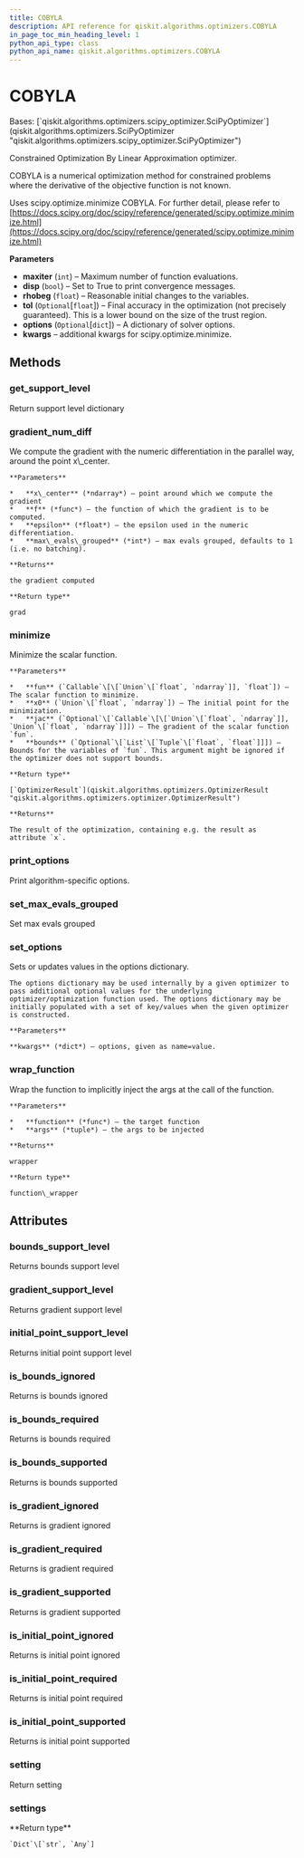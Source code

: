 ```yaml
---
title: COBYLA
description: API reference for qiskit.algorithms.optimizers.COBYLA
in_page_toc_min_heading_level: 1
python_api_type: class
python_api_name: qiskit.algorithms.optimizers.COBYLA
---
```


# COBYLA

<Class id="qiskit.algorithms.optimizers.COBYLA" isDedicatedPage={true} github="https://github.com/qiskit/qiskit/tree/stable/0.23/qiskit/algorithms/optimizers/cobyla.py" signature="COBYLA(maxiter=1000, disp=False, rhobeg=1.0, tol=None, options=None, **kwargs)">
  Bases: [`qiskit.algorithms.optimizers.scipy_optimizer.SciPyOptimizer`](qiskit.algorithms.optimizers.SciPyOptimizer "qiskit.algorithms.optimizers.scipy_optimizer.SciPyOptimizer")

  Constrained Optimization By Linear Approximation optimizer.

  COBYLA is a numerical optimization method for constrained problems where the derivative of the objective function is not known.

  Uses scipy.optimize.minimize COBYLA. For further detail, please refer to [https://docs.scipy.org/doc/scipy/reference/generated/scipy.optimize.minimize.html](https://docs.scipy.org/doc/scipy/reference/generated/scipy.optimize.minimize.html)

  **Parameters**

  *   **maxiter** (`int`) – Maximum number of function evaluations.
  *   **disp** (`bool`) – Set to True to print convergence messages.
  *   **rhobeg** (`float`) – Reasonable initial changes to the variables.
  *   **tol** (`Optional`\[`float`]) – Final accuracy in the optimization (not precisely guaranteed). This is a lower bound on the size of the trust region.
  *   **options** (`Optional`\[`dict`]) – A dictionary of solver options.
  *   **kwargs** – additional kwargs for scipy.optimize.minimize.

  ## Methods

  ### get\_support\_level

  <Function id="qiskit.algorithms.optimizers.COBYLA.get_support_level" name="get_support_level" signature="COBYLA.get_support_level()">
    Return support level dictionary
  </Function>

  ### gradient\_num\_diff

  <Function id="qiskit.algorithms.optimizers.COBYLA.gradient_num_diff" name="gradient_num_diff" signature="static COBYLA.gradient_num_diff(x_center, f, epsilon, max_evals_grouped=None)">
    We compute the gradient with the numeric differentiation in the parallel way, around the point x\_center.

    **Parameters**

    *   **x\_center** (*ndarray*) – point around which we compute the gradient
    *   **f** (*func*) – the function of which the gradient is to be computed.
    *   **epsilon** (*float*) – the epsilon used in the numeric differentiation.
    *   **max\_evals\_grouped** (*int*) – max evals grouped, defaults to 1 (i.e. no batching).

    **Returns**

    the gradient computed

    **Return type**

    grad
  </Function>

  ### minimize

  <Function id="qiskit.algorithms.optimizers.COBYLA.minimize" name="minimize" signature="COBYLA.minimize(fun, x0, jac=None, bounds=None)">
    Minimize the scalar function.

    **Parameters**

    *   **fun** (`Callable`\[\[`Union`\[`float`, `ndarray`]], `float`]) – The scalar function to minimize.
    *   **x0** (`Union`\[`float`, `ndarray`]) – The initial point for the minimization.
    *   **jac** (`Optional`\[`Callable`\[\[`Union`\[`float`, `ndarray`]], `Union`\[`float`, `ndarray`]]]) – The gradient of the scalar function `fun`.
    *   **bounds** (`Optional`\[`List`\[`Tuple`\[`float`, `float`]]]) – Bounds for the variables of `fun`. This argument might be ignored if the optimizer does not support bounds.

    **Return type**

    [`OptimizerResult`](qiskit.algorithms.optimizers.OptimizerResult "qiskit.algorithms.optimizers.optimizer.OptimizerResult")

    **Returns**

    The result of the optimization, containing e.g. the result as attribute `x`.
  </Function>

  ### print\_options

  <Function id="qiskit.algorithms.optimizers.COBYLA.print_options" name="print_options" signature="COBYLA.print_options()">
    Print algorithm-specific options.
  </Function>

  ### set\_max\_evals\_grouped

  <Function id="qiskit.algorithms.optimizers.COBYLA.set_max_evals_grouped" name="set_max_evals_grouped" signature="COBYLA.set_max_evals_grouped(limit)">
    Set max evals grouped
  </Function>

  ### set\_options

  <Function id="qiskit.algorithms.optimizers.COBYLA.set_options" name="set_options" signature="COBYLA.set_options(**kwargs)">
    Sets or updates values in the options dictionary.

    The options dictionary may be used internally by a given optimizer to pass additional optional values for the underlying optimizer/optimization function used. The options dictionary may be initially populated with a set of key/values when the given optimizer is constructed.

    **Parameters**

    **kwargs** (*dict*) – options, given as name=value.
  </Function>

  ### wrap\_function

  <Function id="qiskit.algorithms.optimizers.COBYLA.wrap_function" name="wrap_function" signature="static COBYLA.wrap_function(function, args)">
    Wrap the function to implicitly inject the args at the call of the function.

    **Parameters**

    *   **function** (*func*) – the target function
    *   **args** (*tuple*) – the args to be injected

    **Returns**

    wrapper

    **Return type**

    function\_wrapper
  </Function>

  ## Attributes

  ### bounds\_support\_level

  <Attribute id="qiskit.algorithms.optimizers.COBYLA.bounds_support_level" name="bounds_support_level">
    Returns bounds support level
  </Attribute>

  ### gradient\_support\_level

  <Attribute id="qiskit.algorithms.optimizers.COBYLA.gradient_support_level" name="gradient_support_level">
    Returns gradient support level
  </Attribute>

  ### initial\_point\_support\_level

  <Attribute id="qiskit.algorithms.optimizers.COBYLA.initial_point_support_level" name="initial_point_support_level">
    Returns initial point support level
  </Attribute>

  ### is\_bounds\_ignored

  <Attribute id="qiskit.algorithms.optimizers.COBYLA.is_bounds_ignored" name="is_bounds_ignored">
    Returns is bounds ignored
  </Attribute>

  ### is\_bounds\_required

  <Attribute id="qiskit.algorithms.optimizers.COBYLA.is_bounds_required" name="is_bounds_required">
    Returns is bounds required
  </Attribute>

  ### is\_bounds\_supported

  <Attribute id="qiskit.algorithms.optimizers.COBYLA.is_bounds_supported" name="is_bounds_supported">
    Returns is bounds supported
  </Attribute>

  ### is\_gradient\_ignored

  <Attribute id="qiskit.algorithms.optimizers.COBYLA.is_gradient_ignored" name="is_gradient_ignored">
    Returns is gradient ignored
  </Attribute>

  ### is\_gradient\_required

  <Attribute id="qiskit.algorithms.optimizers.COBYLA.is_gradient_required" name="is_gradient_required">
    Returns is gradient required
  </Attribute>

  ### is\_gradient\_supported

  <Attribute id="qiskit.algorithms.optimizers.COBYLA.is_gradient_supported" name="is_gradient_supported">
    Returns is gradient supported
  </Attribute>

  ### is\_initial\_point\_ignored

  <Attribute id="qiskit.algorithms.optimizers.COBYLA.is_initial_point_ignored" name="is_initial_point_ignored">
    Returns is initial point ignored
  </Attribute>

  ### is\_initial\_point\_required

  <Attribute id="qiskit.algorithms.optimizers.COBYLA.is_initial_point_required" name="is_initial_point_required">
    Returns is initial point required
  </Attribute>

  ### is\_initial\_point\_supported

  <Attribute id="qiskit.algorithms.optimizers.COBYLA.is_initial_point_supported" name="is_initial_point_supported">
    Returns is initial point supported
  </Attribute>

  ### setting

  <Attribute id="qiskit.algorithms.optimizers.COBYLA.setting" name="setting">
    Return setting
  </Attribute>

  ### settings

  <Attribute id="qiskit.algorithms.optimizers.COBYLA.settings" name="settings">
    **Return type**

    `Dict`\[`str`, `Any`]
  </Attribute>
</Class>

